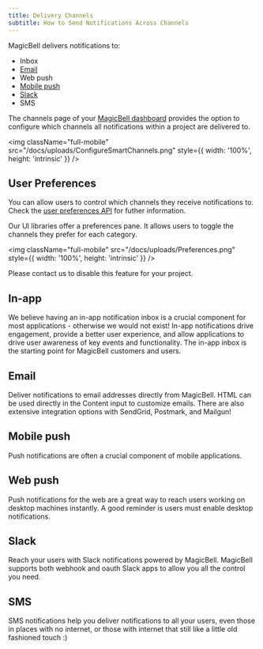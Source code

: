 ```yaml
---
title: Delivery Channels
subtitle: How to Send Notifications Across Channels
---
```


MagicBell delivers notifications to:

- Inbox
- [Email](/docs/email/3rd-party-email-providers)
- Web push
- [Mobile push](/docs/react-native/implement-mobile-push-notifications#setup-android-push-notifications)
- [Slack](/docs/slack)
- SMS

The channels page of your [MagicBell dashboard](https://app.magicbell.com)
provides the option to configure which channels all notifications within a
project are delivered to.

<img
  className="full-mobile"
  src="/docs/uploads/ConfigureSmartChannels.png"
  style={{ width: '100%', height: 'intrinsic' }}
/>

## User Preferences

You can allow users to control which channels they receive notifications to.
Check the [user preferences API](/docs/rest-api/reference#get-preferences) for
futher information.

Our UI libraries offer a preferences pane. It allows users to toggle the
channels they prefer for each category.

<img
  className="full-mobile"
  src="/docs/uploads/Preferences.png"
  style={{ width: '100%', height: 'intrinsic' }}
/>

Please contact us to disable this feature for your project.

## In-app

We believe having an in-app notification inbox is a crucial component for most
applications - otherwise we would not exist! In-app notifications drive
engagement, provide a better user experience, and allow applications to drive
user awareness of key events and functionality. The in-app inbox is the starting
point for MagicBell customers and users.

## Email

Deliver notifications to email addresses directly from MagicBell. HTML can be
used directly in the Content input to customize emails. There are also extensive
integration options with SendGrid, Postmark, and Mailgun!

## Mobile push

Push notifications are often a crucial component of mobile applications.

## Web push

Push notifications for the web are a great way to reach users working on desktop
machines instantly. A good reminder is users must enable desktop notifications.

## Slack

Reach your users with Slack notifications powered by MagicBell. MagicBell supports
both webhook and oauth Slack apps to allow you all the control you need.

## SMS

SMS notifications help you deliver notifications to all your users, even those
in places with no internet, or those with internet that still like a little old
fashioned touch :)
